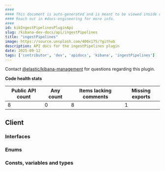 ```yaml
---
####
#### This document is auto-generated and is meant to be viewed inside our experimental, new docs system.
#### Reach out in #docs-engineering for more info.
####
id: kibIngestPipelinesPluginApi
slug: /kibana-dev-docs/api/ingestPipelines
title: "ingestPipelines"
image: https://source.unsplash.com/400x175/?github
description: API docs for the ingestPipelines plugin
date: 2025-09-12
tags: ['contributor', 'dev', 'apidocs', 'kibana', 'ingestPipelines']
---
```




Contact [@elastic/kibana-management](https://github.com/orgs/elastic/teams/kibana-management) for questions regarding this plugin.

**Code health stats**

| Public API count  | Any count | Items lacking comments | Missing exports |
|-------------------|-----------|------------------------|-----------------|
| 8 | 0 | 8 | 1 |

## Client

### Interfaces
<DocDefinitionList data={ingestPipelinesObj.client.interfaces}/>

### Enums
<DocDefinitionList data={ingestPipelinesObj.client.enums}/>

### Consts, variables and types
<DocDefinitionList data={ingestPipelinesObj.client.misc}/>

